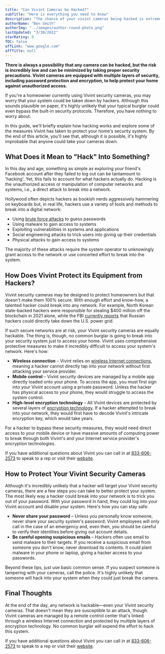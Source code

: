 ```yaml
---
title: "Can Vivint Cameras be Hacked?"
subTitle: "Here is everything you need to know"
description: "The chance of your vivint cameras being hacked is extremely low. So low to the point where you don't need to worry about it."
authorName: "Ben Smith"
authorImg: "../images/author-round-photo.png"
lastUpdated: "3/30/2022"
starRating: 0
TOC: false
affLink: "www.google.com"
affTitle: null
---
```


**There is always a possibility that any camera can be hacked, but the risk is incredibly low and can be minimized by taking proper security precautions. Vivint cameras are equipped with multiple layers of security, including password protection and encryption, to help protect your home against unauthorized access.**

If you&#39;re a homeowner currently using Vivint security cameras, you may worry that your system could be taken down by hackers. Although this sounds plausible on paper, it&#39;s highly unlikely that your typical burglar could even bypass the built-in security protocols. Therefore, you have nothing to worry about.

In this guide, we&#39;ll briefly explain how hacking works and explore some of the measures Vivint has taken to protect your home&#39;s security system. By the end of this article, you&#39;ll see that, although it _is_ possible, it&#39;s highly improbable that anyone could take your cameras down.

## What Does it Mean to &quot;Hack&quot; Into Something?

In this day and age, something as simple as exploring your friend&#39;s Facebook account after they failed to log out can be tantamount to &#39;hacking&#39;. Yet, this fails to account for what hackers actually do. Hacking is the unauthorized access or manipulation of computer networks and systems, i.e., a direct attack to break into a network.

Hollywood often depicts hackers as bookish nerds aggressively hammering on keyboards but, in real life, hackers use a variety of tools and methods to break into a digital network:

- Using [brute force attacks](https://www.fortinet.com/resources/cyberglossary/brute-force-attack) to guess passwords
- Using malware to gain access to systems
- Exploiting vulnerabilities in systems and applications
- Social engineering attacks to trick users into giving up their credentials
- Physical attacks to gain access to systems

The majority of these attacks require the system operator to unknowingly grant access to the network or use concerted effort to break into the system.

## How Does Vivint Protect its Equipment from Hackers?

Vivint security cameras may be designed to protect homeowners but that doesn&#39;t make them 100% secure. With enough effort and know-how, a talented hacker could break into any network. For example, North Korean state-backed hackers were responsible for stealing \$400 million off the blockchain in 2021 alone, while the FBI [currently reports](https://www.reuters.com/world/fbi-says-russian-hackers-scanning-us-energy-systems-pose-current-threat-2022-03-29/) that Russian hackers could directly take down the U.S. power grid.

If such secure networks are at risk, your Vivint security cameras are equally hackable. The thing is, though, no common burglar is going to break into your security system just to access your home. Vivint uses comprehensive protective measures to make it incredibly difficult to access your system&#39;s network. Here&#39;s how:

- **Wireless connection** – Vivint relies on [wireless Internet connections](https://www.insider.com/wi-fi-is-getting-harder-to-hack-wpa-32018-6), meaning a hacker cannot directly tap into your network without first attacking your service provider.
- **Mobile control** – Vivint security devices are managed by a mobile app directly loaded onto your phone. To access the app, you must first sign into your Vivint account using a private password. Unless the hacker has physical access to your phone, they would struggle to access the system control.
- **High-level encryption technology** – All Vivint devices are protected by several layers of [encryption technology](https://itfoundations.com/can-encrypted-data-be-hacked/#:~:text=The%20simple%20answer%20is%20yes,knowledge%20on%20the%20hacker's%20part.). If a hacker attempted to break into your network, they would first have to decode Vivint&#39;s intricate encryption key, which would take years.

For a hacker to bypass these security measures, they would need direct access to your mobile device or have massive amounts of computing power to break through both Vivint&#39;s and your Internet service provider&#39;s encryption technologies.

If you have additional questions about Vivint you can call in at [833-606-2573](tel:18336062573) to speak to a rep or visit their [website](https://t.vivint.com/?c=1829&lp=159).

## How to Protect Your Vivint Security Cameras

Although it&#39;s incredibly unlikely that a hacker will target your Vivint security cameras, there are a few steps you can take to better protect your system. The most likely way a hacker could break into your network is to trick you out of your password. With your password in hand, they could log into your Vivint account and disable your system. Here&#39;s how you can stay safe:

- **Never share your password** – Unless you personally know someone, never share your security system&#39;s password. Vivint employees will only call in the case of an emergency and, even then, you should be careful to verify their identities before giving out account details.
- **Be careful opening suspicious emails** – Hackers often use email to send malware to their targets. If you receive a suspicious email from someone you don&#39;t know, never download its contents. It could plant malware in your phone or laptop, giving a hacker access to your passwords.

Beyond these tips, just use basic common sense. If you suspect someone is tampering with your cameras, call the police. It&#39;s highly unlikely that someone will hack into your system when they could just break the camera.

## Final Thoughts

At the end of the day, any network is hackable—even your Vivint security cameras. That doesn&#39;t mean they are susceptible to an attack, though. Vivint cameras are managed by a remote control center that&#39;s linked through a wireless Internet connection and protected by multiple layers of encryption technology. No common burglar will expend the effort to hack this system.

If you have additional questions about Vivint you can call in at [833-606-2573](tel:18336062573) to speak to a rep or visit their [website](https://t.vivint.com/?c=1829&lp=159).

